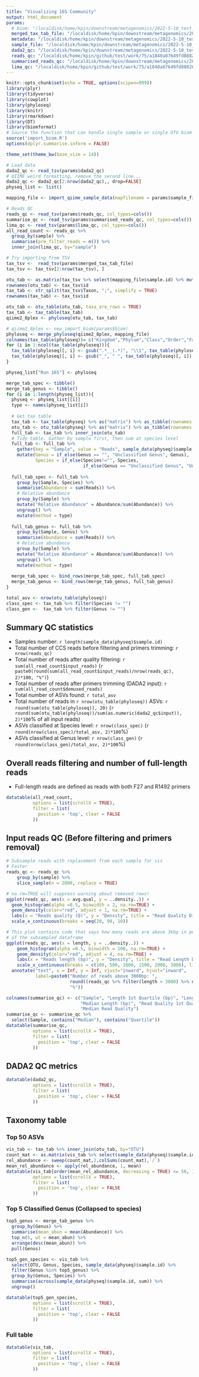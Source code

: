 ```yaml
---
title: "Visualizing 16S Community"
output: html_document
params:
  # biom: "/localdisk/home/kpin/downstream/metagenomics/2022-5-10_test_pb16S-nf_ATCC_MSA1003/results_macrogen/results/feature-table-tax.biom"
  merged_tax_tab_file: "/localdisk/home/kpin/downstream/metagenomics/2022-5-10_test_pb16S-nf_ATCC_MSA1003/results_macrogen_with_lima_in_nf_q30/results/merged_freq_tax.tsv"
  metadata: "/localdisk/home/kpin/downstream/metagenomics/2022-5-10_test_pb16S-nf_ATCC_MSA1003/macrogen_metadata.tsv"
  sample_file: "/localdisk/home/kpin/downstream/metagenomics/2022-5-10_test_pb16S-nf_ATCC_MSA1003/macrogen_lima_samples.manifest"
  dada2_qc: "/localdisk/home/kpin/downstream/metagenomics/2022-5-10_test_pb16S-nf_ATCC_MSA1003/results_macrogen_with_lima_in_nf_q30/results/dada2_qc.tsv" 
  reads_qc: "/localdisk/home/kpin/github/test/work/75/a1840a87649fd88826b0764f8ec8ab/all_samples_seqkit.readstats.tsv"
  summarised_reads_qc: "/localdisk/home/kpin/downstream/metagenomics/2022-5-10_test_pb16S-nf_ATCC_MSA1003/work/f3/4ad0c64dc9a220a475530e41e08565/seqkit.summarised_stats.group_by_samples.tsv"
  lima_qc: "/localdisk/home/kpin/github/test/work/75/a1840a87649fd88826b0764f8ec8ab/all_samples_lima_stats.tsv"
---
```


<style type="text/css">
div.main-container {
  max-width: 1200px;
  margin-left: auto;
  margin-right: auto;
}
</style>

```r
knitr::opts_chunk$set(echo = TRUE, options(scipen=999))
library(plyr)
library(tidyverse)
library(cowplot)
library(phyloseq)
library(knitr)
library(rmarkdown)
library(DT)
library(biomformat)
# Source the function that can handle single sample or single OTU biom
source('import_biom.R')
options(dplyr.summarise.inform = FALSE)

theme_set(theme_bw(base_size = 14))

# Load data
dada2_qc <- read_tsv(params$dada2_qc)
# QIIME weird formatting, remove the second line...
dada2_qc <- dada2_qc[2:nrow(dada2_qc),, drop=FALSE]
physeq_list <- list()

mapping_file <- import_qiime_sample_data(mapfilename = params$sample_file)

# Reads QC
reads_qc <- read_tsv(params$reads_qc, col_types=cols())
summarise_qc <- read_tsv(params$summarised_reads_qc, col_types=cols())
lima_qc <- read_tsv(params$lima_qc, col_types=cols())
all_read_count <- reads_qc %>% 
  group_by(sample) %>% 
  summarise(pre_filter_reads = n()) %>% 
  inner_join(lima_qc, by="sample")

# Try importing from TSV
tax_tsv <-  read_tsv(params$merged_tax_tab_file)
tax_tsv <- tax_tsv[2:nrow(tax_tsv), ]

otu_tab <- as.matrix(tax_tsv %>% select(mapping_file$sample.id) %>% mutate_all(as.numeric))
rownames(otu_tab) <- tax_tsv$id
tax_tab <- str_split(tax_tsv$Taxon, ";", simplify = TRUE)
rownames(tax_tab) <- tax_tsv$id

otu_tab <- otu_table(otu_tab, taxa_are_rows = TRUE)
tax_tab <- tax_table(tax_tab)
qiime2_8plex <- phyloseq(otu_tab, tax_tab)

# qiime2_8plex <- new_import_biom(params$biom)
phyloseq <- merge_phyloseq(qiime2_8plex, mapping_file)
colnames(tax_table(phyloseq))= c("Kingdom","Phylum","Class","Order","Family","Genus", "Species")
for (i in 1:ncol(tax_table(phyloseq))){
  tax_table(phyloseq)[, i] <- gsub(".*__(.*)", "\\1", tax_table(phyloseq)[, i])
  tax_table(phyloseq)[, i] <- gsub("_", " ", tax_table(phyloseq)[, i])
}

physeq_list["Run 16S"] <- phyloseq

merge_tab_spec <- tibble()
merge_tab_genus <- tibble()
for (i in 1:length(physeq_list)){
  physeq <- physeq_list[[i]]
  type <- names(physeq_list[i])
  
  # Get tax table
  tax_tab <- tax_table(physeq) %>% as("matrix") %>% as_tibble(rownames = "OTU")
  otu_tab <- otu_table(physeq) %>% as("matrix") %>% as_tibble(rownames = "OTU")
  full_tab <- tax_tab %>% inner_join(otu_tab)
  # Tidy table. Gather by sample first, then sum at species level
  full_tab <- full_tab %>% 
    gather(key = "Sample", value = "Reads", sample_data(physeq)$sample.id) %>% 
    mutate(Genus = if_else(Genus == "", "Unclassified Genus", Genus),
           Species = if_else(Species!="", Species,
                             if_else(Genus == "Unclassified Genus", "Unclassified Genus and Species", paste0("Unclassified ", Genus  , " Species"))))
  
  full_tab_spec <- full_tab %>% 
    group_by(Sample, Species) %>% 
    summarise(Abundance = sum(Reads)) %>% 
    # Relative abundance
    group_by(Sample) %>% 
    mutate("Relative Abundance" = Abundance/sum(Abundance)) %>% 
    ungroup() %>% 
    mutate(method = type)
  
  full_tab_genus <- full_tab %>% 
    group_by(Sample, Genus) %>% 
    summarise(Abundance = sum(Reads)) %>% 
    # Relative abundance
    group_by(Sample) %>% 
    mutate("Relative Abundance" = Abundance/sum(Abundance)) %>% 
    ungroup() %>% 
    mutate(method = type)
  
  merge_tab_spec <- bind_rows(merge_tab_spec, full_tab_spec)
  merge_tab_genus <- bind_rows(merge_tab_genus, full_tab_genus)
}

total_asv <- nrow(otu_table(phyloseq))
class_spec <- tax_tab %>% filter(Species != "")
class_gen <-  tax_tab %>% filter(Genus != "")
```

## Summary QC statistics

* Samples number: `r length(sample_data(physeq)$sample.id)`
* Total number of CCS reads before filtering and primers trimming: `r nrow(reads_qc)`
* Total number of reads after quality filtering: `r sum(all_read_count$input_reads)` (`r paste0(round(sum(all_read_count$input_reads)/nrow(reads_qc), 2)*100, "%")`)
* Total number of reads after primers trimming (DADA2 input): `r sum(all_read_count$demuxed_reads)`
* Total number of ASVs found: `r total_asv`
* Total number of reads in `r nrow(otu_table(phyloseq))` ASVs: `r round(sum(otu_table(phyloseq)), 20)` (`r round(sum(otu_table(phyloseq))/sum(as.numeric(dada2_qc$input)), 2)*100`% of all input reads)
* ASVs classified at Species level: `r nrow(class_spec)` (`r round(nrow(class_spec)/total_asv, 2)*100`%)
* ASVs classified at Genus level: `r nrow(class_gen)` (`r round(nrow(class_gen)/total_asv, 2)*100`%)

## Overall reads filtering and number of full-length reads
* Full-length reads are defined as reads with both F27 and R1492 primers
```r
datatable(all_read_count, 
          options = list(scrollX = TRUE), 
          filter = list(
            position = 'top', clear = FALSE
          ))
```

## Input reads QC (Before filtering and primers removal)
```r
# Subsample reads with replacement from each sample for vis
# Faster
reads_qc <- reads_qc %>% 
    group_by(sample) %>% 
    slice_sample(n = 2000, replace = TRUE)

# na.rm=TRUE will suppress warning about removed rows!
ggplot(reads_qc, aes(x = avg.qual, y = ..density..)) + 
  geom_histogram(alpha =0.5, binwidth = 2, na.rm=TRUE) + 
  geom_density(color="red", adjust = 1, na.rm=TRUE) +
  labs(x = "Reads quality (Q)", y = "Density", title = "Read Quality Distribution") +
  scale_x_continuous(breaks = seq(20, 90, 10))

# This plot contains code that says how many reads are above 3kbp in percentage
# of the subsampled dataframe
ggplot(reads_qc, aes(x = length, y = ..density..)) + 
    geom_histogram(alpha =0.5, binwidth = 100, na.rm=TRUE) + 
    geom_density(color="red", adjust = 4, na.rm=TRUE) +
    labs(x = "Reads length (bp)", y = "Density", title = "Read Length Distribution") +
    scale_x_continuous(breaks = c(100, 500, 1000, 1500, 2000, 3000), limits = c(0, 3000)) +
  annotate("text", x = Inf, y = Inf, vjust="inward", hjust="inward",
           label=paste0("Number of reads above 3000bp: ", 
                        round((reads_qc %>% filter(length > 3000) %>% nrow())/nrow(reads_qc), 4), 
                        "%"))

colnames(summarise_qc) <- c("Sample", "Length 1st Quartile (bp)", "Length 3rd Quartile (bp)",
                            "Median Length (bp)", "Read Quality 1st Quartile (bp)", "Read Quality 3rd Quartile (bp)",
                            "Median Read Quality")
summarise_qc <- summarise_qc %>% 
  select(Sample, contains("Median"), contains("Quartile"))
datatable(summarise_qc,
          options = list(scrollX = TRUE), 
          filter = list(
            position = 'top', clear = FALSE
          ))


```

## DADA2 QC metrics
```r
datatable(dada2_qc, 
          options = list(scrollX = TRUE), 
          filter = list(
            position = 'top', clear = FALSE
          ))
```

## Taxonomy table
### Top 50 ASVs
``` r
vis_tab <- tax_tab %>% inner_join(otu_tab, by="OTU")
count_mat <- as.matrix(vis_tab %>% select(sample_data(physeq)$sample.id))
rel_abundance <- sweep(count_mat,2,colSums(count_mat),`/`)
mean_rel_abundance <- apply(rel_abundance, 1, mean)
datatable(vis_tab[order(mean_rel_abundance, decreasing = TRUE) <= 50, ],
          options = list(scrollX = TRUE), 
          filter = list(
            position = 'top', clear = FALSE
          ))
```
### Top 5 Classified Genus (Collapsed to species)
``` r
top5_genus <- merge_tab_genus %>% 
  group_by(Genus) %>% 
  summarise(mean_abun = mean(Abundance)) %>% 
  top_n(5, wt = mean_abun) %>% 
  arrange(desc(mean_abun)) %>% 
  pull(Genus)

top5_gen_species <- vis_tab %>% 
  select(OTU, Genus, Species, sample_data(physeq)$sample.id) %>% 
  filter(Genus %in% top5_genus) %>% 
  group_by(Genus, Species) %>% 
  summarise(across(sample_data(physeq)$sample.id, sum)) %>% 
  ungroup()

datatable(top5_gen_species,
          options = list(scrollX = TRUE), 
          filter = list(
            position = 'top', clear = FALSE
          ))
```

### Full table
``` r
datatable(vis_tab,
          options = list(scrollX = TRUE), 
          filter = list(
            position = 'top', clear = FALSE
          ))
```
